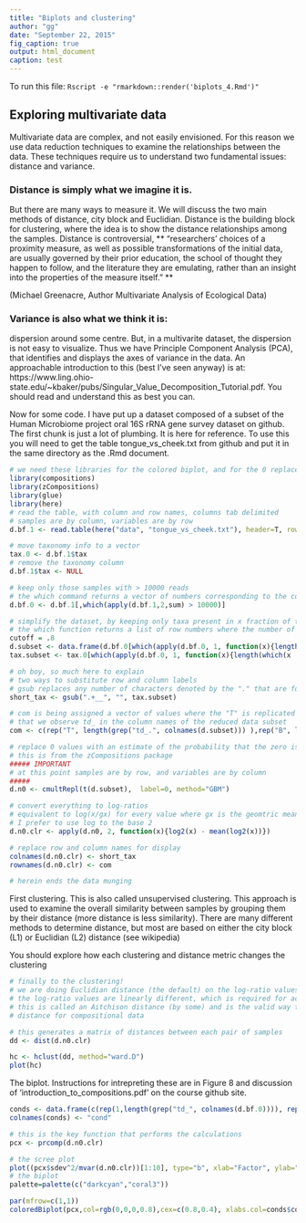 ```yaml
---
title: "Biplots and clustering"
author: "gg"
date: "September 22, 2015"
fig_caption: true
output: html_document
caption: test
---
```


To run this file:
`Rscript -e "rmarkdown::render('biplots_4.Rmd')"`

## Exploring multivariate data

Multivariate data are complex, and not easily envisioned. For this reason we use data reduction techniques to examine the relationships between the data. These techniques require us to understand two fundamental issues: distance and variance.

### Distance is simply what we imagine it is.

But there are many ways to measure it. We will discuss the two main methods of distance, city block and Euclidian. Distance is the building block for clustering, where the idea is to show the distance relationships among the samples. Distance is controversial, ** "researchers’ choices of a proximity measure, as well as possible transformations of the initial data, are usually governed by their prior education, the school of thought they happen to follow, and the literature they are emulating, rather than an insight into the properties of the measure itself." **

(Michael Greenacre, Author Multivariate Analysis of Ecological Data)


### Variance is also what we think it is:

 dispersion around some centre. But, in a multivarite dataset, the dispersion is not easy to visualize. Thus we have Principle Component Analysis (PCA), that identifies and displays the axes of variance in the data. An approachable introduction to this (best I've seen anyway) is at: https://www.ling.ohio-state.edu/~kbaker/pubs/Singular_Value_Decomposition_Tutorial.pdf. You should read and understand this as best you can.

Now for some code. I have put up a dataset composed of a subset of the Human Microbiome project oral 16S rRNA gene survey dataset on github. The first chunk is just a lot of plumbing. It is here for reference. To use this you will need to get the table tongue_vs_cheek.txt from github and put it in the same directory as the .Rmd document.

```r
# we need these libraries for the colored biplot, and for the 0 replacement function
library(compositions)
library(zCompositions)
library(glue)
library(here)
# read the table, with column and row names, columns tab delimited
# samples are by column, variables are by row
d.bf.1 <- read.table(here("data", "tongue_vs_cheek.txt"), header=T, row.names=1, sep="\t")

# move taxonomy info to a vector
tax.0 <- d.bf.1$tax
# remove the taxonomy column
d.bf.1$tax <- NULL

# keep only those samples with > 10000 reads
# the which command returns a vector of numbers corresponding to the columns that have > 10000 reads. Try it on its own in the console
d.bf.0 <- d.bf.1[,which(apply(d.bf.1,2,sum) > 10000)]

# simplify the dataset, by keeping only taxa present in x fraction of the samples
# the which function returns a list of row numbers where the number of 0 values in the row is greater than the cutoff fraction
cutoff = .8
d.subset <- data.frame(d.bf.0[which(apply(d.bf.0, 1, function(x){length(which(x != 0))/length(x)}) > cutoff),])
tax.subset <- tax.0[which(apply(d.bf.0, 1, function(x){length(which(x != 0))/length(x)}) > cutoff)]

# oh boy, so much here to explain
# two ways to substitute row and column labels
# gsub replaces any number of characters denoted by the "." that are followed by two underscores with nothing from the list of taxa names in the reduced dataset
short_tax <- gsub(".+__", "", tax.subset)

# com is being assigned a vector of values where the "T" is replicated the number of times
# that we observe td_ in the column names of the reduced data subset
com <- c(rep("T", length(grep("td_.", colnames(d.subset))) ),rep("B", length(grep("bm_.", colnames(d.subset))) ))

# replace 0 values with an estimate of the probability that the zero is not 0
# this is from the zCompositions package
##### IMPORTANT
# at this point samples are by row, and variables are by column
#####
d.n0 <- cmultRepl(t(d.subset),  label=0, method="GBM")

# convert everything to log-ratios
# equivalent to log(x/gx) for every value where gx is the geomtric mean of the vector X
# I prefer to use log to the base 2
d.n0.clr <- apply(d.n0, 2, function(x){log2(x) - mean(log2(x))})

# replace row and column names for display
colnames(d.n0.clr) <- short_tax
rownames(d.n0.clr) <- com

# herein ends the data munging
```

First clustering. This is also called unsupervised clustering. This approach is used to examine the overall similarity between samples by grouping them by their distance (more distance is less similarity). There are many different methods to determine distance, but most are based on either the city block (L1) or Euclidian (L2) distance (see wikipedia)

You should explore how each clustering and distance metric changes the clustering

```r
# finally to the clustering!
# we are doing Euclidian distance (the default) on the log-ratio values
# the log-ratio values are linearly different, which is required for accurate use of Euclidian distance
# this is called an Aitchison distance (by some) and is the valid way to determine
# distance for compositional data

# this generates a matrix of distances between each pair of samples
dd <- dist(d.n0.clr)

hc <- hclust(dd, method="ward.D")
plot(hc)

```

The biplot. Instructions for intrepreting these are in Figure 8 and discussion of 'introduction_to_compositions.pdf' on the course github site.

```r
conds <- data.frame(c(rep(1,length(grep("td_", colnames(d.bf.0)))), rep(2, length(grep("bm_", colnames(d.bf.0))))))
colnames(conds) <- "cond"

# this is the key function that performs the calculations
pcx <- prcomp(d.n0.clr)

# the scree plot
plot((pcx$sdev^2/mvar(d.n0.clr))[1:10], type="b", xlab="Factor", ylab="Explained variance")
# the biplot
palette=palette(c("darkcyan","coral3"))

par(mfrow=c(1,1))
coloredBiplot(pcx,col=rgb(0,0,0,0.8),cex=c(0.8,0.4), xlabs.col=conds$cond, var.axes=F, arrow.len=0.05)

```